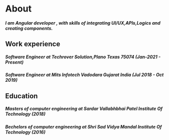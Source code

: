 # About
##### I am Angular developer , with skills of integrating UI/UX,APIs,Logics and creating components.



## Work experience

##### Software Engineer at Techrover Solution,Plano Texas 75074 (Jan-2021 - Present)
##### Software Engineer at Mits Infotech Vadodara Gujarat India (Jul 2018 - Oct 2019)


## Education

##### Masters of computer engineering at Sardar Vallabhbhai Patel Institute Of Technology (2018)
##### Bechelors of computer engineering at Shri Sad Vidya Mandal Institute Of Technology (2016)

